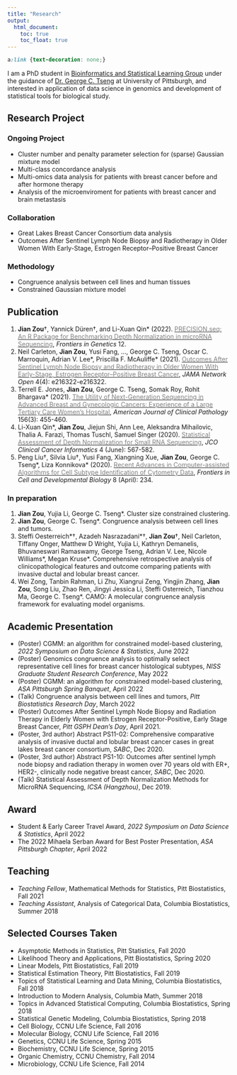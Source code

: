 ```yaml
---
title: "Research"
output:
  html_document:
    toc: true
    toc_float: true
---
```


```css
a:link {text-decoration: none;}
```

I am a PhD student in [Bioinformatics and Statistical Learning Group](https://tsenglab.biostat.pitt.edu) under the guidance of [Dr. George C. Tseng](http://www.pitt.edu/~ctseng/) at University of Pittsburgh, and interested in application of data science in genomics and development of statistical tools for biological study.


## Research Project
### Ongoing Project
* Cluster number and penalty parameter selection for (sparse) Gaussian mixture model
* Multi-class concordance analysis
* Multi-omics data analysis for patients with breast cancer before and after hormone therapy
* Analysis of the microenviroment for patients with breast cancer and brain metastasis

### Collaboration
* Great Lakes Breast Cancer Consortium data analysis
* Outcomes After Sentinel Lymph Node Biopsy and Radiotherapy in Older Women With Early-Stage, Estrogen Receptor–Positive Breast Cancer

### Methodology
* Congruence analysis between cell lines and human tissues
* Constrained Gaussian mixture model


## Publication
#. **Jian Zou**&dagger;, Yannick Düren&dagger;, and Li-Xuan Qin* (2022). [<span style="color: grey;">PRECISION.seq: An R Package for Benchmarking Depth Normalization in microRNA Sequencing</span>](https://www.frontiersin.org/articles/10.3389/fgene.2021.823431/full), *Frontiers in Genetics* 12.
#. Neil Carleton, **Jian Zou**, Yusi Fang, ..., George C. Tseng, Oscar C. Marroquin, Adrian V. Lee\*, Priscilla F. McAuliffe\* (2021). [<span style="color: grey;">Outcomes After Sentinel Lymph Node Biopsy and Radiotherapy in Older Women With Early-Stage, Estrogen Receptor–Positive Breast Cancer</span>](https://jamanetwork.com/journals/jamanetworkopen/fullarticle/2778563), *JAMA Network Open* 4(4): e216322-e216322.
#. Terrell E. Jones, **Jian Zou**, George C. Tseng, Somak Roy, Rohit Bhargava\* (2021). [<span style="color: grey;">The Utility of Next-Generation Sequencing in Advanced Breast and Gynecologic Cancers: Experience of a Large Tertiary Care Women's Hospital</span>](https://academic.oup.com/ajcp/article-abstract/156/3/455/6174439), *American Journal of Clinical Pathology* 156(3): 455-460.
#. Li-Xuan Qin\*, **Jian Zou**, Jiejun Shi, Ann Lee, Aleksandra Mihailovic, Thalia A. Farazi, Thomas Tuschl, Samuel Singer (2020). [<span style="color: grey;">Statistical Assessment of Depth Normalization for Small RNA Sequencing</span>](https://ascopubs.org/doi/10.1200/CCI.19.00118), *JCO Clinical Cancer Informatics* 4 (June): 567-582.
#. Peng Liu&dagger;, Silvia Liu&dagger;, Yusi Fang, Xiangning Xue, **Jian Zou**, George C. Tseng\*, Liza Konnikova\* (2020). [<span style="color: grey;">Recent Advances in Computer-assisted Algorithms for Cell Subtype Identification of Cytometry Data</span>](https://www.frontiersin.org/articles/10.3389/fcell.2020.00234/full), *Frontiers in Cell and Developmental Biology* 8 (April): 234.

### In preparation
#. **Jian Zou**, Yujia Li, George C. Tseng*. Cluster size constrained clustering.
#. **Jian Zou**, George C. Tseng*. Congruence analysis between cell lines and tumors.
#. Steffi Oesterreich\*&dagger;, Azadeh Nasrazadani\*&dagger;, **Jian Zou**&dagger;, Neil Carleton, Tiffany Onger, Matthew D Wright, Yujia Li, Kathryn Demanelis, Bhuvaneswari Ramaswamy, George Tseng, Adrian V. Lee, Nicole Williams\*, Megan Kruse\*. Comprehensive retrospective analysis of clinicopathological features and outcome comparing patients with invasive ductal and lobular breast cancer.
#. Wei Zong, Tanbin Rahman, Li Zhu, Xiangrui Zeng, Yingjin Zhang, **Jian Zou**, Song Liu, Zhao Ren, Jingyi Jessica Li, Steffi Osterreich, Tianzhou Ma, George C. Tseng\*. CAMO: A molecular congruence analysis framework for evaluating model organisms.


## Academic Presentation
* (Poster) CGMM: an algorithm for constrained model-based clustering, *2022 Symposium on Data Science & Statistics*, June 2022
* (Poster) Genomics congruence analysis to optimally select representative cell lines for breast cancer histological subtypes, *NISS Graduate Student Research Conference*, May 2022
* (Poster) CGMM: an algorithm for constrained model-based clustering, *ASA Pittsburgh Spring Banquet*, April 2022
* (Talk) Congruence analysis between cell lines and tumors, *Pitt Biostatistics Research Day*, March 2022
* (Poster) Outcomes After Sentinel Lymph Node Biopsy and Radiation Therapy in Elderly Women with Estrogen Receptor-Positive, Early Stage Breast Cancer, *Pitt GSPH Dean's Day*, April 2021.
* (Poster, 3rd author) Abstract PS11-02: Comprehensive comparative analysis of invasive ductal and lobular breast cancer cases in great lakes breast cancer consortium, *SABC*, Dec 2020.
* (Poster, 3rd author) Abstract PS1-10: Outcomes after sentinel lymph node biopsy and radiation therapy in women over 70 years old with ER+, HER2-, clinically node negative breast cancer, *SABC*, Dec 2020.
* (Talk) Statistical Assessment of Depth Normalization Methods for MicroRNA Sequencing, *ICSA (Hangzhou)*, Dec 2019.


## Award
* Student & Early Career Travel Award, *2022 Symposium on Data Science & Statistics*, April 2022
* The 2022 Mihaela Serban Award for Best Poster Presentation, *ASA Pittsburgh Chapter*, April 2022


## Teaching
* *Teaching Fellow*, Mathematical Methods for Statistics, Pitt Biostatistics, Fall 2021
* *Teaching Assistant*, Analysis of Categorical Data, Columbia Biostatistics, Summer 2018


## Selected Courses Taken
* Asymptotic Methods in Statistics, Pitt Statistics, Fall 2020
* Likelihood Theory and Applications, Pitt Biostatistics, Spring 2020
* Linear Models, Pitt Biostatistics, Fall 2019
* Statistical Estimation Theory, Pitt Biostatistics, Fall 2019
* Topics of Statistical Learning and Data Mining, Columbia Biostatistics, Fall 2018
* Introduction to Modern Analysis, Columbia Math, Summer 2018  
* Topics in Advanced Statistical Computing, Columbia Biostatistics, Spring 2018  
* Statistical Genetic Modeling, Columbia Biostatistics, Spring 2018
* Cell Biology, CCNU Life Science, Fall 2016
* Molecular Biology, CCNU Life Science, Fall 2016
* Genetics, CCNU Life Science, Spring 2015
* Biochemistry, CCNU Life Science, Spring 2015
* Organic Chemistry, CCNU Chemistry, Fall 2014
* Microbiology, CCNU Life Science, Fall 2014
